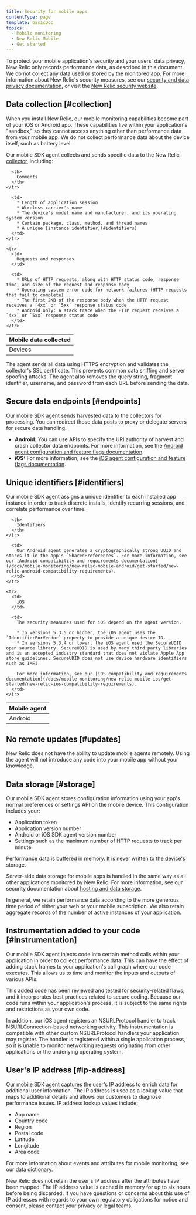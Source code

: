 ```yaml
---
title: Security for mobile apps
contentType: page
template: basicDoc
topics:
  - Mobile monitoring
  - New Relic Mobile
  - Get started
---
```


To protect your mobile application's security and your users' data privacy, New Relic only records performance data, as described in this document. We do not collect any data used or stored by the monitored app. For more information about New Relic's security measures, see our [security and data privacy documentation](/docs/security/new-relic-security/data-privacy/data-privacy-new-relic), or visit the [New Relic security website](https://newrelic.com/why-new-relic/security).

## Data collection [#collection]

When you install New Relic, our mobile monitoring capabilities become part of your iOS or Android app. These capabilities live within your application's "sandbox," so they cannot access anything other than performance data from your mobile app. We do not collect performance data about the device itself, such as battery level.

Our mobile SDK agent collects and sends specific data to the New Relic [collector](/docs/using-new-relic/welcome-new-relic/getting-started/glossary#collector), including:

<Table>
  <thead>
    <tr>
      <th style={{ width: "200px" }}>
        Mobile data collected
      </th>

      <th>
        Comments
      </th>
    </tr>
  </thead>

  <tbody>
    <tr>
      <td>
        Devices
      </td>

      <td>
        * Length of application session
        * Wireless carrier's name
        * The device's model name and manufacturer, and its operating system version
        * Certain package, class, method, and thread names
        * A unique [instance identifier](#identifiers)
      </td>
    </tr>

    <tr>
      <td>
        Requests and responses
      </td>

      <td>
        * URLs of HTTP requests, along with HTTP status code, response time, and size of the request and response body
        * Operating system error code for network failures (HTTP requests that fail to complete)
        * The first 2KB of the response body when the HTTP request receives a `4xx` or `5xx` response status code
        * Android only: A stack trace when the HTTP request receives a `4xx` or `5xx` response status code
      </td>
    </tr>
  </tbody>
</Table>

The agent sends all data using HTTPS encryption and validates the collector's SSL certificate. This prevents common data sniffing and server spoofing attacks. The agent also removes the query string, fragment identifier, username, and password from each URL before sending the data.

## Secure data endpoints [#endpoints]

Our mobile SDK agent sends harvested data to the collectors for processing. You can redirect those data posts to proxy or delegate servers for secure data handling.

* **Android:** You can use APIs to specify the URI authority of harvest and crash collector data endpoints. For more information, see the [Android agent configuration and feature flags documentation](/docs/mobile-monitoring/new-relic-mobile-android/api-guides/android-agent-configuration-feature-flags).
* **iOS:** For more information, see the [iOS agent configuration and feature flags documentation](https://docs.newrelic.com/docs/mobile-monitoring/new-relic-mobile-ios/api-guides/ios-agent-configuration-feature-flags).

## Unique identifiers [#identifiers]

Our mobile SDK agent assigns a unique identifier to each installed app instance in order to track discrete installs, identify recurring sessions, and correlate performance over time.

<Table>
  <thead>
    <tr>
      <th style={{ width: "150px" }}>
        Mobile agent
      </th>

      <th>
        Identifiers
      </th>
    </tr>
  </thead>

  <tbody>
    <tr>
      <td>
        Android
      </td>

      <td>
        Our Android agent generates a cryptographically strong UUID and stores it in the app's `SharedPreferences`. For more information, see our [Android compatibility and requirements documentation](/docs/mobile-monitoring/new-relic-mobile-android/get-started/new-relic-android-compatibility-requirements).
      </td>
    </tr>

    <tr>
      <td>
        iOS
      </td>

      <td>
        The security measures used for iOS depend on the agent version.

        * In versions 5.3.5 or higher, the iOS agent uses the `IdentifierForVendor` property to provide a unique device ID.
        * In versions 5.3.4 or lower, the iOS agent used the SecureUDID open source library. SecureUDID is used by many third party libraries and is an accepted industry standard that does not violate Apple App store guidelines. SecureUDID does not use device hardware identifiers such as IMEI.

        For more information, see our [iOS compatibility and requirements documentation](/docs/mobile-monitoring/new-relic-mobile-ios/get-started/new-relic-ios-compatibility-requirements).
      </td>
    </tr>
  </tbody>
</Table>

## No remote updates [#updates]

New Relic does not have the ability to update mobile agents remotely. Using the agent will not introduce any code into your mobile app without your knowledge.

## Data storage [#storage]

Our mobile SDK agent stores configuration information using your app's normal preferences or settings API on the mobile device. This configuration includes your:

* Application token
* Application version number
* Android or iOS SDK agent version number
* Settings such as the maximum number of HTTP requests to track per minute

Performance data is buffered in memory. It is never written to the device's storage.

Server-side data storage for mobile apps is handled in the same way as all other applications monitored by New Relic. For more information, see our security documentation about [hosting and data storage](/docs/security/new-relic-security/data-privacy/security-controls-privacy#Hosting_and_Data_Storage).

In general, we retain performance data according to the more generous time period of either your web or your mobile subscription. We also retain aggregate records of the number of active instances of your application.

## Instrumentation added to your code [#instrumentation]

Our mobile SDK agent injects code into certain method calls within your application in order to collect performance data. This can have the effect of adding stack frames to your application's call graph where our code executes. This allows us to time and monitor the inputs and outputs of various APIs.

This added code has been reviewed and tested for security-related flaws, and it incorporates best practices related to secure coding. Because our code runs within your application's process, it is subject to the same rights and restrictions as your own code.

In addition, our iOS agent registers an NSURLProtocol handler to track NSURLConnection-based networking activity. This instrumentation is compatible with other custom NSURLProtocol handlers your application may register. The handler is registered within a single application process, so it is unable to monitor networking requests originating from other applications or the underlying operating system.

## User's IP address [#ip-address]

Our mobile SDK agent captures the user's IP address to enrich data for additional user information. The IP address is used as a lookup value that maps to additional details and allows our customers to diagnose performance issues. IP address lookup values include:

* App name
* Country code
* Region
* Postal code
* Latitude
* Longitude
* Area code

For more information about events and attributes for mobile monitoring, see our [data dictionary](https://docs.newrelic.com/attribute-dictionary?attribute_name=&field_data_source_tid%5B%5D=8342).

New Relic does not retain the user's IP address after the attributes have been mapped. The IP address value is cached in memory for up to six hours before being discarded. If you have questions or concerns about this use of IP addresses with regards to your own regulatory obligations for notice and consent, please contact your privacy or legal teams.
